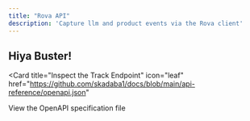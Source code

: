```yaml
---
title: "Rova API"
description: 'Capture llm and product events via the Rova client'
---
```


## Hiya Buster!

<Card
  title="Inspect the Track Endpoint"
  icon="leaf"
  href="https://github.com/skadaba1/docs/blob/main/api-reference/openapi.json"
>
  View the OpenAPI specification file
</Card>
